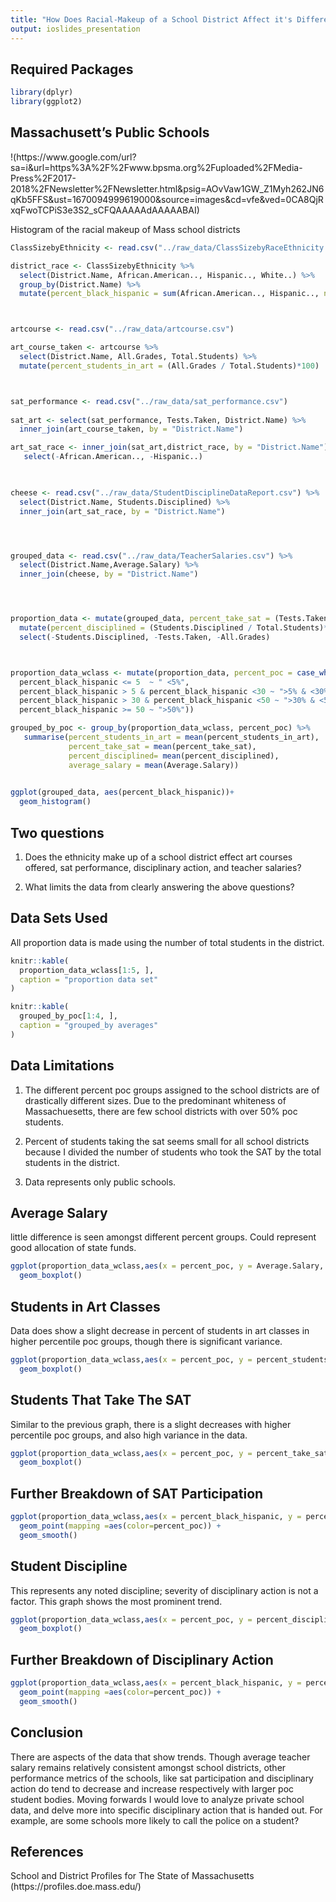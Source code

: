 ```yaml
---
title: "How Does Racial-Makeup of a School District Affect it's Different Metrics?"
output: ioslides_presentation
---
```



## Required Packages

```r
library(dplyr)
library(ggplot2)
```

## Massachusett's Public Schools

!(https://www.google.com/url?sa=i&url=https%3A%2F%2Fwww.bpsma.org%2Fuploaded%2FMedia-Press%2F2017-2018%2FNewsletter%2FNewsletter.html&psig=AOvVaw1GW_Z1Myh262JN6qKb5FFS&ust=1670094999619000&source=images&cd=vfe&ved=0CA8QjRxqFwoTCPiS3e3S2_sCFQAAAAAdAAAAABAI)

Histogram of the racial makeup of Mass school districts
```r

ClassSizebyEthnicity <- read.csv("../raw_data/ClassSizebyRaceEthnicity.csv")

district_race <- ClassSizebyEthnicity %>%
  select(District.Name, African.American.., Hispanic.., White..) %>%
  group_by(District.Name) %>%
  mutate(percent_black_hispanic = sum(African.American.., Hispanic.., na.rm = TRUE ))



artcourse <- read.csv("../raw_data/artcourse.csv")

art_course_taken <- artcourse %>%
  select(District.Name, All.Grades, Total.Students) %>%
  mutate(percent_students_in_art = (All.Grades / Total.Students)*100)



sat_performance <- read.csv("../raw_data/sat_performance.csv")
  
sat_art <- select(sat_performance, Tests.Taken, District.Name) %>%
  inner_join(art_course_taken, by = "District.Name")

art_sat_race <- inner_join(sat_art,district_race, by = "District.Name") %>%
   select(-African.American.., -Hispanic..)

 

cheese <- read.csv("../raw_data/StudentDisciplineDataReport.csv") %>%
  select(District.Name, Students.Disciplined) %>%
  inner_join(art_sat_race, by = "District.Name")




grouped_data <- read.csv("../raw_data/TeacherSalaries.csv") %>%
  select(District.Name,Average.Salary) %>%
  inner_join(cheese, by = "District.Name")




proportion_data <- mutate(grouped_data, percent_take_sat = (Tests.Taken/Total.Students)*100) %>%
  mutate(percent_disciplined = (Students.Disciplined / Total.Students)*100)%>%
  select(-Students.Disciplined, -Tests.Taken, -All.Grades)



proportion_data_wclass <- mutate(proportion_data, percent_poc = case_when(
  percent_black_hispanic <= 5  ~ " <5%",
  percent_black_hispanic > 5 & percent_black_hispanic <30 ~ ">5% & <30%",
  percent_black_hispanic > 30 & percent_black_hispanic <50 ~ ">30% & <50%",
  percent_black_hispanic >= 50 ~ ">50%"))

grouped_by_poc <- group_by(proportion_data_wclass, percent_poc) %>%
   summarise(percent_students_in_art = mean(percent_students_in_art),
             percent_take_sat = mean(percent_take_sat),
             percent_disciplined= mean(percent_disciplined),
             average_salary = mean(Average.Salary)) 
  

ggplot(grouped_data, aes(percent_black_hispanic))+
  geom_histogram()
```

## Two questions 


1) Does the ethnicity make up
of a school district effect art courses offered, sat performance, disciplinary 
action, and teacher salaries?

2) What limits the data from clearly answering the above questions?

## Data Sets Used

All proportion data is made using the number of total students in the district.
```r
knitr::kable(
  proportion_data_wclass[1:5, ], 
  caption = "proportion data set"
)

knitr::kable(
  grouped_by_poc[1:4, ], 
  caption = "grouped_by averages"
)
```

## Data Limitations

1. The different percent poc groups assigned to the school districts are of drastically different sizes. Due to the predominant whiteness of Massachuesetts, there are few school districts with over 50% poc students.

2. Percent of students taking the sat seems small for all school districts because I divided the number of students who took the SAT by the total students in the district.

3. Data represents only public schools.

## Average Salary

little difference is seen amongst different percent groups. Could represent good allocation of state funds.

```r
ggplot(proportion_data_wclass,aes(x = percent_poc, y = Average.Salary, color=percent_poc) )+
  geom_boxplot()
```

## Students in Art Classes

Data does show a slight decrease in percent of students in art classes in higher percentile poc groups, though there is significant variance.


```r
ggplot(proportion_data_wclass,aes(x = percent_poc, y = percent_students_in_art, color=percent_poc))+
  geom_boxplot()
```

## Students That Take The SAT

Similar to the previous graph, there is a slight decreases with higher percentile poc groups, and also high variance in the data.


```r
ggplot(proportion_data_wclass,aes(x = percent_poc, y = percent_take_sat, color=percent_poc) )+
  geom_boxplot()
```

## Further Breakdown of SAT Participation

```r
ggplot(proportion_data_wclass,aes(x = percent_black_hispanic, y = percent_take_sat) )+
  geom_point(mapping =aes(color=percent_poc)) +
  geom_smooth()
```

## Student Discipline

This represents any noted discipline; severity of disciplinary action is not a factor. This graph shows the most prominent trend.

```r
ggplot(proportion_data_wclass,aes(x = percent_poc, y = percent_disciplined, color=percent_poc) )+
  geom_boxplot()
```

## Further Breakdown of Disciplinary Action

```r
ggplot(proportion_data_wclass,aes(x = percent_black_hispanic, y = percent_disciplined) )+
  geom_point(mapping =aes(color=percent_poc)) +
  geom_smooth()
```

## Conclusion

There are aspects of the data that show trends. Though average teacher salary remains relatively consistent amongst school districts, other performance metrics of the schools, like sat participation and disciplinary action do tend to decrease and increase respectively with larger poc student bodies. Moving forwards I would love to  analyze private school data, and delve more into specific disciplinary action that is handed out. For example, are some schools more likely to call the police on a student? 

## References 

School and District Profiles for The State of Massachusetts
(https://profiles.doe.mass.edu/)